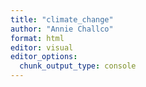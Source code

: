 ```yaml
---
title: "climate_change"
author: "Annie Challco"
format: html
editor: visual
editor_options: 
  chunk_output_type: console
---
```


